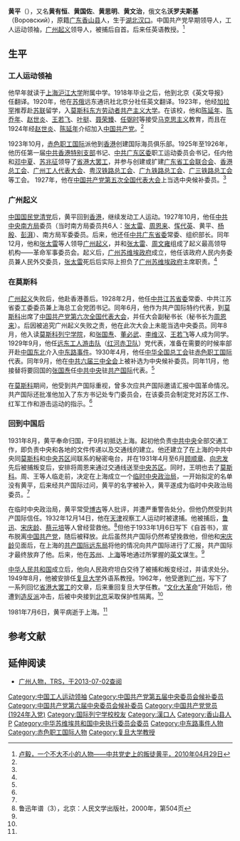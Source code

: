 {{Otheruses|黄平|other=同名或類似名的其它條目描述}}
'''黄平'''（{{bd|1901年|8月|1981年|7月6日}}），又名'''黄有恒'''、'''黄国佐'''、'''黄思明'''、'''黄文治'''，俄文名'''沃罗夫斯基'''（Воровский），原籍[[广东|广东]][[香山县|香山县]]人，生于[[湖北|湖北]][[汉口|汉口]]。中国共产党早期领导人，工人运动领袖，[[广州起义|广州起义]]领导人，被捕后自首。后来任英语教授。<ref name=ly>[http://dangshi.people.com.cn/GB/85038/11487362.html 卢毅，一个不大不小的人物——中共党史上的叛徒黄平，2010年04月29日]</ref>

==生平==
===工人运动领袖===
他早年就读于[[上海|上海]][[沪江大学|沪江大学]]附属中学。1918年毕业之后，他到北京《英文导报》任翻译。1920年，他在[[苏俄|苏俄]]远东通讯社北京分社任英文翻译。1923年，他经[[加拉罕|加拉罕]]推荐赴[[苏联|苏联]]留学，入[[莫斯科|莫斯科]][[莫斯科中山大学|东方劳动者共产主义大学]]。在该校，他和[[陈延年|陈延年]]、[[陈乔年|陈乔年]]、[[赵世炎|赵世炎]]、[[王若飞|王若飞]]、[[叶挺|叶挺]]、[[聂荣臻|聂荣臻]]、[[任弼时|任弼时]]等接受[[马克思主义|马克思主义]]教育，而且在1924年经[[赵世炎|赵世炎]]、[[陈延年|陈延年]]介绍加入[[中国共产党|中国共产党]]。<ref name=ly/>

1923年10月，[[赤色职工国际|赤色职工国际]]派他到[[香港|香港]]创建国际海员俱乐部。1925年至1926年，他历任第一届[[中共香港特别支部|中共香港特别支部]]书记、[[中共广东区委|中共广东区委]]职工运动委员会书记，任内他和[[邓中夏|邓中夏]]、[[苏兆征|苏兆征]]领导了[[省港大罢工|省港大罢工]]，并参与创建或扩建[[广东省工会联合会|广东省工会联合会]]、[[香港总工会|香港总工会]]、[[广州工人代表大会|广州工人代表大会]]、[[粤汉铁路总工会|粤汉铁路总工会]]、[[广九铁路总工会|广九铁路总工会]]、[[广三铁路总工会|广三铁路总工会]]等工会。 1927年，他在[[中国共产党第五次全国代表大会|中国共产党第五次全国代表大会]]上当选中央候补委员。<ref name=ly/>

===广州起义===
[[中国国民党清党|中国国民党清党]]后，黄平回到[[香港|香港]]，继续发动工人运动。1927年10月，他任[[中共中央南方局|中共中央南方局]]委员（当时南方局委员共6人：[[张太雷|张太雷]]、[[周恩来|周恩来]]、[[恽代英|恽代英]]、黄平、[[杨殷|杨殷]]、[[彭湃|彭湃]]）、南方局军委委员。后来，他还任[[中共广东省委|中共广东省委]]常委、组织部长。同年12月，他和[[张太雷|张太雷]]等人领导[[广州起义|广州起义]]，并和[[张太雷|张太雷]]、[[周文雍|周文雍]]组成了起义最高领导机构——革命军事委员会。起义后，[[广州苏维埃政府|广州苏维埃政府]]成立，他任该政府人民内务委员兼人民外交委员，[[张太雷|张太雷]]死后后实际上担负了[[广州苏维埃政府|广州苏维埃政府]]主席职责。<ref name=ly/>

===在莫斯科===
[[广州起义|广州起义]]失败后，他赴香港善后。1928年2月，他任[[中共江苏省委|中共江苏省委]]常委、中共江苏省委工委委员兼上海总工会党团书记。同年6月，他作为共产国际特约代表，到[[莫斯科|莫斯科]]出席了[[中国共产党第六次全国代表大会|中国共产党第六次全国代表大会]]，并任大会副秘书长（秘书长为[[周恩来|周恩来]]）。后因被追究广州起义失败之责，他在此次大会上未能当选中央委员。同年8月，他入读[[莫斯科|莫斯科]][[列宁学院|列宁学院]]，和[[张国焘|张国焘]]、[[董必武|董必武]]、[[李维汉|李维汉]]、[[王若飞|王若飞]]等人成为同学。1929年9月，他任[[远东工人游击队|远东工人游击队]]（[[红河赤卫队|红河赤卫队]]）党代表，准备在需要的时候率部开赴[[中国东北|中国东北]]介入[[中东路事件|中东路事件]]。1930年4月，他任[[中华全国总工会|中华全国总工会]]驻[[赤色职工国际|赤色职工国际]]代表。同年9月，他在[[中共六届三中全会|中共六届三中全会]]上被补选为中央候补委员。同年11月，他接替将要回国的[[张国焘|张国焘]]任[[中共中央|中共中央]]驻[[共产国际|共产国际]]代表。<ref name=ly/>

在[[莫斯科|莫斯科]]期间，他受到共产国际重视，曾多次应共产国际邀请汇报中国革命情况。共产国际还批准他加入了东方书记处专门委员会，在该委员会制定党对苏区工作、红军工作和游击运动的指示。<ref name=ly/>

===回到中国后===
1931年8月，黄平奉命归国，于9月初抵达上海。起初他负责[[中共中央|中共中央]]全部交通工作，即负责中央和各地的文件传递以及交通线的建立。他还建立了在上海的中共中央同[[莫斯科|莫斯科]]和[[中央苏区|中央苏区]]间联系的秘密电台，并在1931年4月至6月[[顾顺章|顾顺章]]、[[向忠发|向忠发]]先后被捕叛变后，安排将周恩来通过交通线送至[[中央苏区|中央苏区]]。同时，王明也去了[[莫斯科|莫斯科]]。周、王等人临走前，决定在上海成立一个[[临时中央政治局|临时中央政治局]]，一开始拟定的名单没有黄平，后来经共产国际过问，黄平的名字被补入，黄平遂成为临时中央政治局委员。<ref name=ly/>

在临时中央政治局，黄平常受[[博古|博古]]等人批评，并遭严重警告处分。但他仍然受到共产国际信任。1932年12月14日，他在[[天津|天津]]视察工人运动时被逮捕。他被捕后，[[鲁迅|鲁迅]]、[[宋庆龄|宋庆龄]]、[[蔡元培|蔡元培]]等人曾经营救他。<ref>鲁迅年谱（3），北京：人民文学出版社，2000年，第504页</ref>但他于1933年1月6日写下《自首书》，宣布脱离[[中国共产党|中国共产党]]，随后被释放。此后虽然共产国际仍然希望挽救他，但他和[[宋庆龄|宋庆龄]]见面后，在上海的[[共产国际远东局|共产国际远东局]]将他的情况向共产国际进行了汇报，共产国际才最终放弃了他。后来，他在[[苏州|苏州]]、[[上海|上海]]等地通过所掌握的[[英文|英文]]谋生。<ref name=ly/>

[[中华人民共和国|中华人民共和国]]成立后，他向人民政府坦白交待了被捕和叛变经过，并请求处分。1949年8月，他被安排任[[复旦大学|复旦大学]]外语系教授。1962年，他受邀到[[广州|广州]]，写下了一系列回忆[[省港大罢工|省港大罢工]]的文章，后来重回复旦大学任教。“[[文化大革命|文化大革命]]”开始后，他遭到[[造反派|造反派]]冲击，后被中央接到[[北京|北京]]采取保护性隔离。<ref name=ly/>

1981年7月6日，黄平病逝于上海。<ref name=ly/>

==参考文献==
{{reflist}}

==延伸阅读==
*[http://59.41.8.134:8080/was40/detail?record=16&channelid=50644 广州人物，TRS，于2013-07-02查阅]{{dead link|date=2018年2月 |bot=InternetArchiveBot |fix-attempted=yes }}


{{马克思主义在中国的早期传播}}
{{DEFAULTSORT:Huang黄}}
[[Category:中国工人运动领袖|Category:中国工人运动领袖]]
[[Category:中国共产党第五届中央委员会候补委员|Category:中国共产党第五届中央委员会候补委员]]
[[Category:中国共产党第六届中央委员会候补委员|Category:中国共产党第六届中央委员会候补委员]]
[[Category:中国共产党党员_(1924年入党)|Category:中国共产党党员 (1924年入党)]]
[[Category:国际列宁学校校友|Category:国际列宁学校校友]]
[[Category:漢口人|Category:漢口人]]
[[Category:香山县人|Category:香山县人]]
[[Category:黄姓|P]]
[[Category:中华苏维埃共和国中央执行委员会委员|Category:中华苏维埃共和国中央执行委员会委员]]
[[Category:中东路事件人物|Category:中东路事件人物]]
[[Category:赤色职工国际人物|Category:赤色职工国际人物]]
[[Category:复旦大学教授|Category:复旦大学教授]]